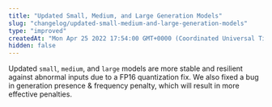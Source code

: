 ```yaml
---
title: "Updated Small, Medium, and Large Generation Models"
slug: "changelog/updated-small-medium-and-large-generation-models"
type: "improved"
createdAt: "Mon Apr 25 2022 17:54:00 GMT+0000 (Coordinated Universal Time)"
hidden: false
---
```

Updated `small`, `medium`, and `large` models are more stable and resilient against abnormal inputs due to a FP16 quantization fix. We also fixed a bug in generation presence & frequency penalty, which will result in more effective penalties.
